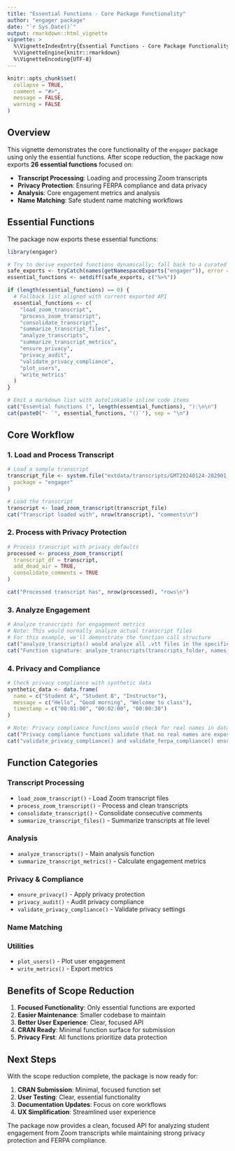 ```yaml
---
title: "Essential Functions - Core Package Functionality"
author: "engager package"
date: "`r Sys.Date()`"
output: rmarkdown::html_vignette
vignette: >
  %\VignetteIndexEntry{Essential Functions - Core Package Functionality}
  %\VignetteEngine{knitr::rmarkdown}
  %\VignetteEncoding{UTF-8}
---
```


```r
knitr::opts_chunk$set(
  collapse = TRUE,
  comment = "#>",
  message = FALSE,
  warning = FALSE
)
```

## Overview

This vignette demonstrates the core functionality of the `engager` package using only the essential functions. After scope reduction, the package now exports **26 essential functions** focused on:

- **Transcript Processing**: Loading and processing Zoom transcripts
- **Privacy Protection**: Ensuring FERPA compliance and data privacy
- **Analysis**: Core engagement metrics and analysis
- **Name Matching**: Safe student name matching workflows

## Essential Functions

The package now exports these essential functions:

```r
library(engager)

# Try to derive exported functions dynamically; fall back to a curated list
safe_exports <- tryCatch(names(getNamespaceExports("engager")), error = function(e) character(0))
essential_functions <- setdiff(safe_exports, c("%>%"))

if (length(essential_functions) == 0) {
  # Fallback list aligned with current exported API
  essential_functions <- c(
    "load_zoom_transcript",
    "process_zoom_transcript",
    "consolidate_transcript",
    "summarize_transcript_files",
    "analyze_transcripts",
    "summarize_transcript_metrics",
    "ensure_privacy",
    "privacy_audit",
    "validate_privacy_compliance",
    "plot_users",
    "write_metrics"
  )
}

# Emit a markdown list with autolinkable inline code items
cat("Essential functions (", length(essential_functions), "):\n\n")
cat(paste0("- `", essential_functions, "()`"), sep = "\n")
```

## Core Workflow

### 1. Load and Process Transcript

```r
# Load a sample transcript
transcript_file <- system.file("extdata/transcripts/GMT20240124-202901_Recording.transcript.vtt",
  package = "engager"
)

# Load the transcript
transcript <- load_zoom_transcript(transcript_file)
cat("Transcript loaded with", nrow(transcript), "comments\n")
```

### 2. Process with Privacy Protection

```r
# Process transcript with privacy defaults
processed <- process_zoom_transcript(
  transcript_df = transcript,
  add_dead_air = TRUE,
  consolidate_comments = TRUE
)

cat("Processed transcript has", nrow(processed), "rows\n")
```

### 3. Analyze Engagement

```r
# Analyze transcripts for engagement metrics
# Note: This would normally analyze actual transcript files
# For this example, we'll demonstrate the function call structure
cat("analyze_transcripts() would analyze all .vtt files in the specified folder\n")
cat("Function signature: analyze_transcripts(transcripts_folder, names_to_exclude, write, output_path)\n")
```

### 4. Privacy and Compliance

```r
# Check privacy compliance with synthetic data
synthetic_data <- data.frame(
  name = c("Student A", "Student B", "Instructor"),
  message = c("Hello", "Good morning", "Welcome to class"),
  timestamp = c("00:01:00", "00:02:00", "00:00:30")
)

# Note: Privacy compliance functions would check for real names in data
cat("Privacy compliance functions validate that no real names are exposed\n")
cat("validate_privacy_compliance() and validate_ferpa_compliance() ensure FERPA compliance\n")
```

## Function Categories

### Transcript Processing
- `load_zoom_transcript()` - Load Zoom transcript files
- `process_zoom_transcript()` - Process and clean transcripts
- `consolidate_transcript()` - Consolidate consecutive comments
- `summarize_transcript_files()` - Summarize transcripts at file level

### Analysis
- `analyze_transcripts()` - Main analysis function
- `summarize_transcript_metrics()` - Calculate engagement metrics

### Privacy & Compliance
- `ensure_privacy()` - Apply privacy protection
- `privacy_audit()` - Audit privacy compliance
- `validate_privacy_compliance()` - Validate privacy settings

### Name Matching
<!-- The core name-matching helpers are currently internal/non-exported. Public workflows will be linked here when exported. -->

### Utilities
- `plot_users()` - Plot user engagement
- `write_metrics()` - Export metrics

## Benefits of Scope Reduction

1. **Focused Functionality**: Only essential functions are exported
2. **Easier Maintenance**: Smaller codebase to maintain
3. **Better User Experience**: Clear, focused API
4. **CRAN Ready**: Minimal function surface for submission
5. **Privacy First**: All functions prioritize data protection

## Next Steps

With the scope reduction complete, the package is now ready for:

1. **CRAN Submission**: Minimal, focused function set
2. **User Testing**: Clear, essential functionality
3. **Documentation Updates**: Focus on core workflows
4. **UX Simplification**: Streamlined user experience

The package now provides a clean, focused API for analyzing student engagement from Zoom transcripts while maintaining strong privacy protection and FERPA compliance.
